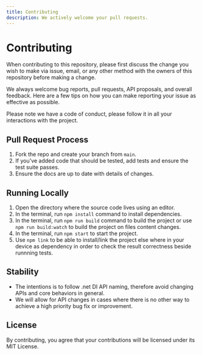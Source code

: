 ```yaml
---
title: Contributing
description: We actively welcome your pull requests.
---
```


# Contributing

When contributing to this repository, please first discuss the change you wish to make via issue,
email, or any other method with the owners of this repository before making a change.

We always welcome bug reports, pull requests, API proposals, and overall feedback. Here are a few tips on how you can make reporting your issue as effective as possible.

Please note we have a code of conduct, please follow it in all your interactions with the project.

## Pull Request Process

1. Fork the repo and create your branch from `main`.
2. If you've added code that should be tested, add tests and ensure the test suite passes.
3. Ensure the docs are up to date with details of changes.

## Running Locally

1. Open the directory where the source code lives using an editor.
2. In the terminal, run `npm install` command to install dependencies.
3. In the terminal, run `npm run build` command to build the project or use `npm run build:watch` to build the project on files content changes.
4. In the terminal, run `npm start` to start the project.
5. Use `npm link` to be able to install/link the project else where in your device as dependency in order to check the result correctness beside runnning tests.

## Stability

- The intentions is to follow .net DI API naming, therefore avoid changing APIs and core behaviors in general.
- We will allow for API changes in cases where there is no other way to achieve a high priority bug fix or improvement.

## License

By contributing, you agree that your contributions will be licensed under its MIT License.
